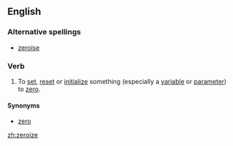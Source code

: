 ==English==

===Alternative spellings===
*[[zeroise]]

===Verb===
{{en-verb|zeroiz|ing}}

# {{nonstandard}} To [[set]], [[reset]] or [[initialize]] something (especially a [[variable]] or [[parameter]]) to [[zero]].

====Synonyms====
* [[zero]]

[[zh:zeroize]]